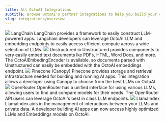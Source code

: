 ```yaml
---
title: All OctoAI Integrations
subtitle: Browse OctoAI's partner integrations to help you build your custom solution.
slug: integrations/overview
---
```


<CardGroup cols={2}>
  <Card href="langchain.mdx">
    <img src="../../assets/images/logos/llamaindex.svg" />
    <span className="title">LangChain</span>
    LangChain provides a framework to easily construct LLM-powered apps.
    Langchain developers can leverage OctoAI LLM and embedding endpoints to
    easily access efficient compute across a wide selection of LLMs.
  </Card>
  <Card href="unstructured.mdx">
    <img src="../../assets/images/logos/unstructured.svg" />
    <span className="title">Unstructured.io</span>
    Unstructured provides components to very easily embed text documents lke
    PDFs, HTML, Word Docs, and more. The OctoAIEmbedingEncoder is available, so
    documents parsed with Unstructured can easily be embedded with the OctoAI
    embeddings endpoint.
  </Card>
  <Card href="pinecone.mdx">
    <img src="../../assets/images/logos/pinecone.svg" />
    <span className="title">Pinecone (Canopy)</span>
    Pinecone provides storage and retrieval infrastructure needed for building
    and running AI apps. This integration allows a developer using Canopy to
    choose from the best LLMs on OctoAI.
  </Card>
  <Card href="openrouter.mdx">
    <img src="../../assets/images/logos/openrouter.svg" />
    <span className="title">OpenRouter</span>
    OpenRouter has a unified interface for using various LLMs, allowing users to
    find and compare models for their needs. The OpenRouter API users can
    leverage OctoAI's best in class LLM endpoints.
  </Card>
  <Card href="llamaindex.mdx">
    <img src="../../assets/images/logos/llamaindex.svg" />
    <span className="title">LlamaIndex</span>
    LlamaIndex aids in the management of interactions between your LLMs and
    private data. A developer building AI apps can now access highly optimized
    LLMs and Embeddings models on OctoAI.
  </Card>
</CardGroup>
